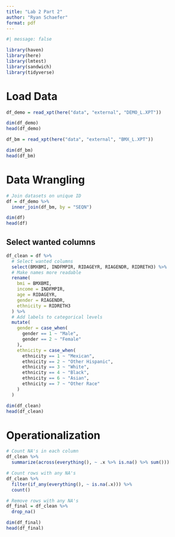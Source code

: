 ```yaml
---
title: "Lab 2 Part 2"
author: "Ryan Schaefer"
format: pdf
---
```


```r
#| message: false

library(haven)
library(here)
library(lmtest)
library(sandwich)
library(tidyverse)
```

# Load Data

```r
df_demo = read_xpt(here("data", "external", "DEMO_L.XPT"))

dim(df_demo)
head(df_demo)
```

```r
df_bm = read_xpt(here("data", "external", "BMX_L.XPT"))

dim(df_bm)
head(df_bm)
```

# Data Wrangling

```r
# Join datasets on unique ID
df = df_demo %>%
  inner_join(df_bm, by = "SEQN") 

dim(df)
head(df)
```

## Select wanted columns 

```r
df_clean = df %>%
  # Select wanted columns
  select(BMXBMI, INDFMPIR, RIDAGEYR, RIAGENDR, RIDRETH3) %>%
  # Make names more readable
  rename(
    bmi = BMXBMI,
    income = INDFMPIR,
    age = RIDAGEYR,
    gender = RIAGENDR,
    ethnicity = RIDRETH3
  ) %>%
  # Add labels to categorical levels
  mutate(
    gender = case_when(
      gender == 1 ~ "Male",
      gender == 2 ~ "Female"
    ),
    ethnicity = case_when(
      ethnicity == 1 ~ "Mexican",
      ethnicity == 2 ~ "Other Hispanic",
      ethnicity == 3 ~ "White",
      ethnicity == 4 ~ "Black",
      ethnicity == 6 ~ "Asian",
      ethnicity == 7 ~ "Other Race"
    )
  )

dim(df_clean)
head(df_clean)
```

# Operationalization

```r
# Count NA's in each column
df_clean %>%
  summarize(across(everything(), ~ .x %>% is.na() %>% sum()))
```

```r
# Count rows with any NA's
df_clean %>%
  filter(if_any(everything(), ~ is.na(.x))) %>%
  count()
```

```r
# Remove rows with any NA's
df_final = df_clean %>%
  drop_na()

dim(df_final)
head(df_final)
```

